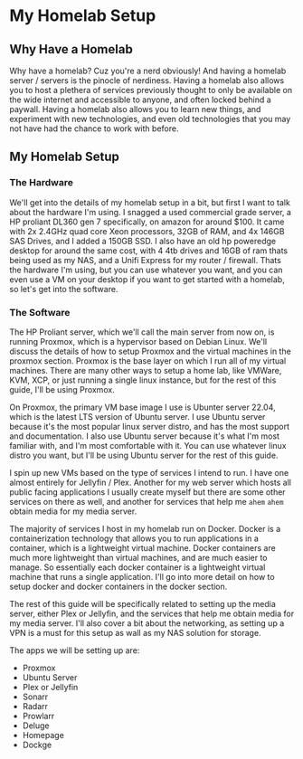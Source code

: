 # My Homelab Setup

## Why Have a Homelab

Why have a homelab? Cuz you're a nerd obviously! And having a homelab server / servers is the pinocle of nerdiness.
Having a homelab also allows you to host a plethera of services previously thought to only be available on the wide internet and accessible to anyone, and often locked behind a paywall.
Having a homelab also allows you to learn new things, and experiment with new technologies, and even old technologies that you may not have had the chance to work with before.

## My Homelab Setup

### The Hardware

We'll get into the details of my homelab setup in a bit, but first I want to talk about the hardware I'm using. I snagged a used commercial grade server, a HP proliant DL360 gen 7 specifically, on amazon for around $100. It came with 2x 2.4GHz quad core Xeon processors, 32GB of RAM, and 4x 146GB SAS Drives, and I added a 150GB SSD. I also have an old hp poweredge desktop for around the same cost, with 4 4tb drives and 16GB of ram thats being used as my NAS, and a Unifi Express for my router / firewall. Thats the hardware I'm using, but you can use whatever you want, and you can even use a VM on your desktop if you want to get started with a homelab, so let's get into the software.

### The Software

The HP Proliant server, which we'll call the main server from now on, is running Proxmox, which is a hypervisor based on Debian Linux. We'll discuss the details of how to setup Proxmox and the virtual machines in the proxmox section. Proxmox is the base layer on which I run all of my virtual machines. There are many other ways to setup a home lab, like VMWare, KVM, XCP, or just running a single linux instance, but for the rest of this guide, I'll be using Proxmox.

On Proxmox, the primary VM base image I use is Ubunter server 22.04, which is the latest LTS version of Ubuntu server. I use Ubuntu server because it's the most popular linux server distro, and has the most support and documentation. I also use Ubuntu server because it's what I'm most familiar with, and I'm most comfortable with it. You can use whatever linux distro you want, but I'll be using Ubuntu server for the rest of this guide.

I spin up new VMs based on the type of services I intend to run. I have one almost entirely for Jellyfin / Plex. Another for my web server which hosts all public facing applications I usually create myself but there are some other services on there as well, and another for services that help me `ahem` `ahem` obtain media for my media server.

The majority of services I host in my homelab run on Docker. Docker is a containerization technology that allows you to run applications in a container, which is a lightweight virtual machine. Docker containers are much more lightweight than virtual machines, and are much easier to manage. So essentially each docker container is a lightweight virtual machine that runs a single application. I'll go into more detail on how to setup docker and docker containers in the docker section.

The rest of this guide will be specifically related to setting up the media server, either Plex or Jellyfin, and the services that help me obtain media for my media server. I'll also cover a bit about the networking, as setting up a VPN is a must for this setup as wall as my NAS solution for storage.

The apps we will be setting up are:

- Proxmox
- Ubuntu Server
- Plex or Jellyfin
- Sonarr
- Radarr
- Prowlarr
- Deluge
- Homepage
- Dockge
